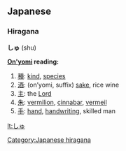 ==Japanese==
{{ja-attention|Hiragana header should be replaced with POS header|key=p}}
===Hiragana===
'''しゅ''' (shu)

'''[[On'yomi]] reading:'''
# [[種]]: [[kind]], [[species]]
# [[酒]]: (on’yomi, suffix) [[sake]], rice wine
# [[主]]: the [[Lord]]
# [[朱]]: [[vermilion]], [[cinnabar]], [[vermeil]]
# [[手]]: [[hand]], [[handwriting]], skilled man

[[Category:Japanese hiragana]]

[[lt:しゅ]]